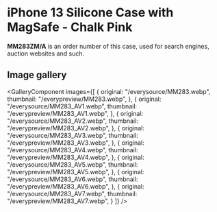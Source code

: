 
# iPhone 13 Silicone Case with MagSafe - Chalk Pink

<Callout type='info' emoji='👉🏻'>**MM283ZM/A** is an order number of this case, used for search engines, auction websites and such.</Callout>

## Image gallery

<GalleryComponent
    images={[
      {
        original: "/everysource/MM283.webp",
        thumbnail: "/everypreview/MM283.webp",
      },
      {
        original: "/everysource/MM283_AV1.webp",
        thumbnail: "/everypreview/MM283_AV1.webp",
      },
      {
        original: "/everysource/MM283_AV2.webp",
        thumbnail: "/everypreview/MM283_AV2.webp",
      },
      {
        original: "/everysource/MM283_AV3.webp",
        thumbnail: "/everypreview/MM283_AV3.webp",
      },
      {
        original: "/everysource/MM283_AV4.webp",
        thumbnail: "/everypreview/MM283_AV4.webp",
      },
      {
        original: "/everysource/MM283_AV5.webp",
        thumbnail: "/everypreview/MM283_AV5.webp",
      },
      {
        original: "/everysource/MM283_AV6.webp",
        thumbnail: "/everypreview/MM283_AV6.webp",
      },
      {
        original: "/everysource/MM283_AV7.webp",
        thumbnail: "/everypreview/MM283_AV7.webp",
      }
    ]}
  />
